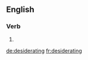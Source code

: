 
==English==

===Verb===
{{head|en}}

# {{present participle of|desiderate|lang=en}}

[[de:desiderating]]
[[fr:desiderating]]